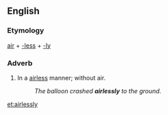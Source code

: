==English==

===Etymology===
[[air]] + [[-less]] + [[-ly]]

===Adverb===
{{en-adv}}

# In a [[airless]] manner; without air.
#: ''The balloon crashed '''airlessly''' to the ground.''

[[et:airlessly]]